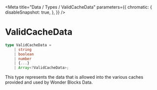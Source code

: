 
<Meta
    title="Data / Types / ValidCacheData"
    parameters={{
        chromatic: {
            disableSnapshot: true,
        },
    }}
/>

# ValidCacheData

```ts
type ValidCacheData =
    | string
    | boolean
    | number
    | {...}
    | Array<?ValidCacheData>;
```

This type represents the data that is allowed into the various caches provided and used by Wonder Blocks Data.
